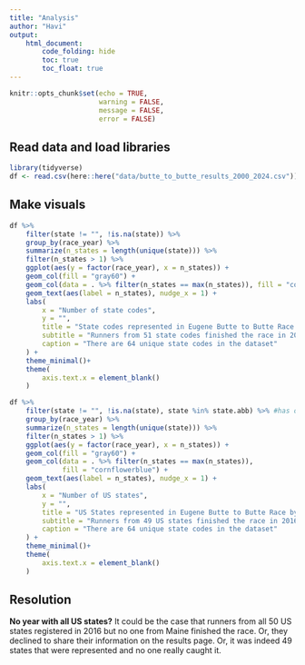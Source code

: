 ```yaml
---
title: "Analysis"
author: "Havi"
output: 
    html_document:
        code_folding: hide
        toc: true
        toc_float: true
---
```


```r
knitr::opts_chunk$set(echo = TRUE,
                      warning = FALSE,
                      message = FALSE,
                      error = FALSE)
```

## Read data and load libraries

```r
library(tidyverse)
df <- read.csv(here::here("data/butte_to_butte_results_2000_2024.csv"))
```

## Make visuals 

```r
df %>%
    filter(state != "", !is.na(state)) %>%
    group_by(race_year) %>%
    summarize(n_states = length(unique(state))) %>%
    filter(n_states > 1) %>%
    ggplot(aes(y = factor(race_year), x = n_states)) +
    geom_col(fill = "gray60") +
    geom_col(data = . %>% filter(n_states == max(n_states)), fill = "cornflowerblue") +
    geom_text(aes(label = n_states), nudge_x = 1) +
    labs(
        x = "Number of state codes",
        y = "",
        title = "State codes represented in Eugene Butte to Butte Race by Year",
        subtitle = "Runners from 51 state codes finished the race in 2016, \nwhile runners from 43 state codes finished it in the latest addition.",
        caption = "There are 64 unique state codes in the dataset"
    ) +
    theme_minimal()+
    theme(
        axis.text.x = element_blank()
    )
```

```r
df %>%
    filter(state != "", !is.na(state), state %in% state.abb) %>% #has one of 50 states
    group_by(race_year) %>%
    summarize(n_states = length(unique(state))) %>%
    filter(n_states > 1) %>%
    ggplot(aes(y = factor(race_year), x = n_states)) +
    geom_col(fill = "gray60") +
    geom_col(data = . %>% filter(n_states == max(n_states)), 
             fill = "cornflowerblue") +
    geom_text(aes(label = n_states), nudge_x = 1) +
    labs(
        x = "Number of US states",
        y = "",
        title = "US States represented in Eugene Butte to Butte Race by Year",
        subtitle = "Runners from 49 US states finished the race in 2016; no runner from ME (Maine)",
        caption = "There are 64 unique state codes in the dataset"
    ) +
    theme_minimal()+
    theme(
        axis.text.x = element_blank()
    )
```

## Resolution

**No year with all US states?** It could be the case that runners from all 50 US states registered in 2016 but no one from Maine finished the race. Or, they declined to share their information on the results page. Or, it was indeed 49 states that were represented and no one really caught it. 


